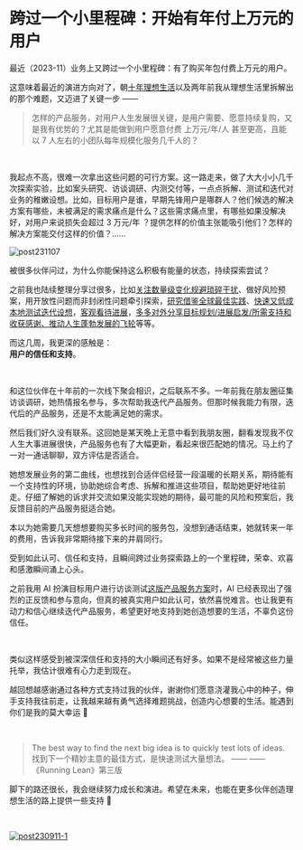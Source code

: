 # 跨过一个小里程碑：开始有年付上万元的用户

最近（2023-11）业务上又跨过一个小里程碑：有了购买年包付费上万元的用户。

这意味着最近的演进方向对了，朝[十年理想生活](https://sunnylife.feishu.cn/wiki/Wbiww9MQvi3l3nket5YcqneFnge)以及两年前我从理想生活里拆解出的那个难题，又迈进了关键一步 ——

> 怎样的产品服务，对用户人生发展很关键，是用户需要、愿意持续复购，又是我有优势的？尤其是能做到用户愿意付费 上万元/年/人 甚至更高，且能以 7 人左右的小团队每年规模化服务几千人的？

<br />

我起点不高，很难一次拿出这些问题的可行方案。这一路走来，做了大大小小几千次探索实验，比如案头研究、访谈调研、内测交付等，一点点拆解、测试和迭代对业务的稚嫩设想。比如，目标用户是谁，早期先锋用户是哪群人？他们候选的解决方案有哪些，未被满足的需求痛点是什么？这些需求痛点里，有哪些如果没解决好，对用户来说损失会超过 3 万元/年 ？提供怎样的价值主张能吸引他们？怎样的解决方案能交付这样的价值？……

![post231107](https://cdn.sunnyhuang.net/share/post231211-1.jpg)

被很多伙伴问过，为什么你能保持这么积极有能量的状态，持续探索尝试？

之前我也陆续整理分享过很多，比如[关注数量级变化规避琐碎干扰](https://sunnylife42.com/docs/project-meta/p1#1-%E5%85%B3%E6%B3%A8%E6%95%B0%E9%87%8F%E7%BA%A7%E5%8F%98%E5%8C%96)、做好风险预案，用开放性问题而非封闭性问题牵引探索，[研究借鉴全球最佳实践](https://sunnylife42.com/docs/start/ask4help#2-%E5%A6%82%E4%BD%95%E5%81%9A%E6%A1%88%E5%A4%B4%E7%A0%94%E7%A9%B6)、[快速又低成本地测试迭代设想](https://sunnylife42.com/docs/basic/general-solution)，[客观看待进展](https://sunnylife42.com/docs/basic/mistake-review)，[多多对外分享目标规划/进展启发/所需支持和收获感谢、推动人生蓬勃发展的飞轮](https://sunnyhuang.net/cmty/tips_flourishloop)等等。

而这几周，我更深的感触是：<br />
**用户的信任和支持**。

<br />

和这位伙伴在十年前的一次线下聚会相识，之后联系不多。一年前我在朋友圈征集访谈调研，她热情报名参与，多次帮助我迭代产品服务。但那时候我能力有限，迭代后的产品服务，还是不太能满足她的需求。

然后我们好久没有联系。这回她是某天晚上无意中看到我朋友圈，翻看发现我不仅人生大事进展很快，产品服务也有了大幅更新，看起来很匹配她的情况。马上约了一对一通话聊聊，双方评估是否适合。

她想发展业务的第二曲线，也想找到合适伴侣经营一段温暖的长期关系，期待能有一个支持性的环境，协助她综合考虑、拆解和推进这些项目，帮助她更好地往前走。仔细了解她的诉求并交流如果没能实现她的期待，最可能的风险和预案后，我反馈目前的产品服务挺适合她。

本以为她需要几天想想要购买多长时间的服务包，没想到通话结束，她就转来一年的费用，告诉我非常期待接下来的并肩同行。

受到如此认可、信任和支持，且瞬间跨过业务探索路上的一个里程碑，荣幸、欢喜和感激瞬间涌上心头。

之前我用 AI 扮演目标用户进行访谈测试[这版产品服务方案](/)时，AI 已经表现出了强烈的正反馈和参与意向，但真的被真实用户如此认可，依然喜悦难言。也让我更有动力和信心继续迭代产品服务，希望更好地支持到她创造想要的生活，不辜负这份信任。

<br />

类似这样感受到被深深信任和支持的大小瞬间还有好多。如果不是经常被这些力量托举，我估计很难有心力走到现在。

越回想越感谢通过各种方式支持过我的伙伴，谢谢你们愿意浇灌我心中的种子，伸手支持我往前走，让我越来越有勇气选择难题挑战，创造内心想要的生活。能遇到你们是我的莫大幸运 💌 

<br />

> The best way to find the next big idea is to quickly test lots of ideas. 找到下一个精妙主意的最佳方式，是快速测试大量想法。 —— —— 《Running Lean》第三版

脚下的路还很长，我会继续努力成长和演进。希望在未来，也能在更多伙伴创造理想生活的路上提供一些支持 🤗

<br />


[![post230911-1](https://cdn.sunnyhuang.net/share/post231101-1.jpg/webp)](/)